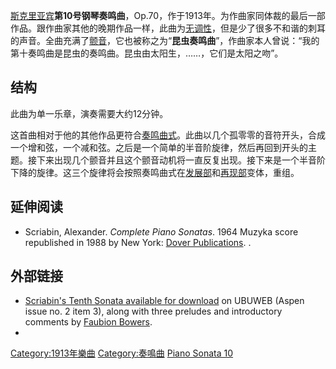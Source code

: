[[斯克里亚宾|斯克里亚宾]]'''第10号钢琴奏鸣曲'''，Op.70，作于1913年。为作曲家同体裁的最后一部作品。跟作曲家其他的晚期作品一样，此曲为[[无调音乐|无调性]]，但是少了很多不和谐的刺耳的声音。全曲充满了[[颤音|颤音]]，它也被称之为“'''昆虫奏鸣曲'''”，作曲家本人曾说：“我的第十奏鸣曲是昆虫的奏鸣曲。昆虫由太阳生，……，它们是太阳之吻”。
== 结构 ==
此曲为单一乐章，演奏需要大约12分钟。

这首曲相对于他的其他作品更符合[[奏鸣曲式|奏鸣曲式]]。此曲以几个孤零零的音符开头，合成一个增和弦，一个减和弦。之后是一个简单的半音阶旋律，然后再回到开头的主题。接下来出现几个颤音并且这个颤音动机将一直反复出现。接下来是一个半音阶下降的旋律。这三个旋律将会按照奏鸣曲式在[[发展部|发展部]]和[[再现部|再现部]]变体，重组。
==延伸阅读==
*Scriabin, Alexander. ''Complete Piano Sonatas''. 1964 Muzyka score republished in 1988 by New York:  [[Dover_Publications|Dover Publications]]. {{ISBN|0-486-25850-5}}.

== 外部链接 ==
*[http://www.ubu.com/aspen/aspen2/audio2.html Scriabin's Tenth Sonata available for download] {{Wayback|url=http://www.ubu.com/aspen/aspen2/audio2.html |date=20200629221823 }} on UBUWEB (Aspen issue no. 2 item 3), along with three preludes and introductory comments by [[Faubion_Bowers|Faubion Bowers]].
*{{IMSLP2|work=Piano_Sonata_No.10%2C_Op.70_(Scriabin%2C_Alexander)|cname=斯克里亚宾第10号钢琴奏鸣曲}}

[[Category:1913年樂曲|Category:1913年樂曲]]
[[Category:奏鳴曲|Category:奏鳴曲]]
[[Category:亚历山大·斯克里亚宾钢琴奏鸣曲|Piano Sonata 10]]